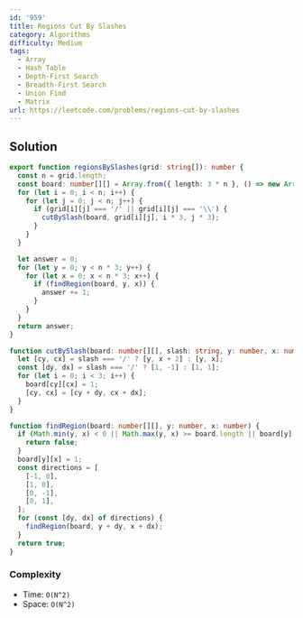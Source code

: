 ```yaml
---
id: '959'
title: Regions Cut By Slashes
category: Algorithms
difficulty: Medium
tags:
  - Array
  - Hash Table
  - Depth-First Search
  - Breadth-First Search
  - Union Find
  - Matrix
url: https://leetcode.com/problems/regions-cut-by-slashes
---
```


## Solution

```typescript filename="solution.ts" copy
export function regionsBySlashes(grid: string[]): number {
  const n = grid.length;
  const board: number[][] = Array.from({ length: 3 * n }, () => new Array(3 * n).fill(0));
  for (let i = 0; i < n; i++) {
    for (let j = 0; j < n; j++) {
      if (grid[i][j] === '/' || grid[i][j] === '\\') {
        cutBySlash(board, grid[i][j], i * 3, j * 3);
      }
    }
  }

  let answer = 0;
  for (let y = 0; y < n * 3; y++) {
    for (let x = 0; x < n * 3; x++) {
      if (findRegion(board, y, x)) {
        answer += 1;
      }
    }
  }
  return answer;
}

function cutBySlash(board: number[][], slash: string, y: number, x: number) {
  let [cy, cx] = slash === '/' ? [y, x + 2] : [y, x];
  const [dy, dx] = slash === '/' ? [1, -1] : [1, 1];
  for (let i = 0; i < 3; i++) {
    board[cy][cx] = 1;
    [cy, cx] = [cy + dy, cx + dx];
  }
}

function findRegion(board: number[][], y: number, x: number) {
  if (Math.min(y, x) < 0 || Math.max(y, x) >= board.length || board[y][x] === 1) {
    return false;
  }
  board[y][x] = 1;
  const directions = [
    [-1, 0],
    [1, 0],
    [0, -1],
    [0, 1],
  ];
  for (const [dy, dx] of directions) {
    findRegion(board, y + dy, x + dx);
  }
  return true;
}
```

### Complexity

- Time: `O(N^2)`
- Space: `O(N^2)`
